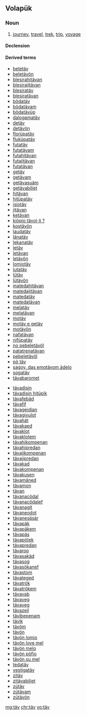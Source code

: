 ==Volapük==

===Noun===
{{vo-noun}}

#  [[journey]], [[travel]], [[trek]], [[trip]], [[voyage]]

====Declension====
{{vo-decl-noun}}

====Derived terms====
{{rel-top|Terms derived from ''täv''}}
* [[beletäv]]
* [[beletävön]]
* [[blesirahitävan]]
* [[blesirajitävan]]
* [[blesiratäv]]
* [[blesiratävan]]
* [[bödatäv]]
* [[bödatävam]]
* [[bödatävüp]]
* [[dalogamatäv]]
* [[detäv]]
* [[detävön]]
* [[florüpatäv]]
* [[fluküpatäv]]
* [[futatäv]]
* [[futatävam]]
* [[futahitävan]]
* [[futajitävan]]
* [[futatävan]]
* [[getäv]]
* [[getävam]]
* [[getävasuäm]]
* [[getävabiliet]]
* [[hitävan]]
* [[hitüpatäv]]
* [[isiotäv]]
* [[jitävan]]
* [[ketävan]]
* [[kiöpio tävol-li ?]]
* [[kostävön]]
* [[laudatäv]]
* [[länatäv]]
* [[lekanatäv]]
* [[letäv]]
* [[letävan]]
* [[letävön]]
* [[lomiotäv]]
* [[lutatäv]]
* [[lütäv]]
* [[lütävön]]
* [[matedahitävan]]
* [[matedajitävan]]
* [[matedatäv]]
* [[matedatävan]]
* [[melatäv]]
* [[melatävan]]
* [[motäv]]
* [[motäv e getäv]]
* [[motävön]]
* [[nafatävan]]
* [[nifüpatäv]]
* [[no pebeletävöl]]
* [[patatrenatävan]]
* [[pebeletävöl]]
* [[pö täv]]
* [[sagoy, das emotävom ädelo]]
* [[sogatäv]]
* [[tävabaromet]] 
{{rel-mid}}
* [[tävadisin]]
* [[tävadisin hitüpik]]
* [[tävafebäd]]
* [[tävafif]]
* [[tävageidian]]
* [[tävagivulot]]
* [[tävahät]]
* [[tävakaed]]
* [[tävaklot]]
* [[tävaklotem]]
* [[tävahikompenan]]
* [[tävahipredan]]
* [[tävajikompenan]]
* [[tävajipredan]]
* [[tävakad]]
* [[tävakompenan]]
* [[tävakusen]]
* [[tävamäned]]
* [[tävamon]]
* [[tävan]]
* [[tävanacödal]]
* [[tävanacödalef]]
* [[tävanagit]]
* [[tävaneodot]]
* [[tävanesäsär]]
* [[tävapäk]]
* [[tävapäkem]]
* [[tävapäs]]
* [[tävapötek]]
* [[tävapredan]]
* [[tävarop]]
* [[tävasakäd]]
* [[tävasog]]
* [[tävasökanef]]
* [[tävastom]]
* [[tävateged]]
* [[tävatrök]]
* [[tävatrökem]]
* [[tävavab]]
* [[tävaveg]]
* [[tävayeg]]
* [[tävazeil]]
* [[tävibepenam]]
* [[tävik]]
* [[tävöm]]
* [[tävön]]
* [[tävön lomio]]
* [[tävön love mel]]
* [[tävön melo]]
* [[tävön pöfio]]
* [[tävön su mel]]
* [[tedatäv]]
* [[vestigatäv]]
* [[zitäv]]
* [[zitävabiliet]]
* [[zütäv]]
* [[zütävam]]
* [[zütävön]]
{{rel-bottom}}

[[mg:täv]]
[[chr:täv]]
[[vo:täv]]